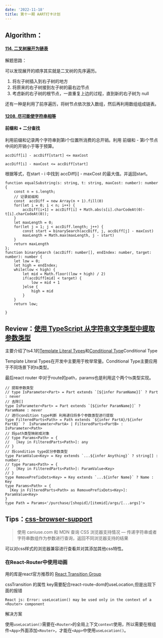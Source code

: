 ```yaml
---
date: '2022-11-18'
title: 第十一期 AART打卡计划
---
```


## Algorithm：

#### [114. 二叉树展开为链表](https://leetcode.cn/problems/flatten-binary-tree-to-linked-list/)

解题思路：

可以发现展开的顺序其实就是二叉树的先序遍历。

1. 将左子树插入到右子树的地方
2. 将原来的右子树接到左子树的最右边节点
3. 考虑新的右子树的根节点，一直重复上边的过程，直到新的右子树为 null

还有一种是利用了前序遍历，将树节点依次放入数组，然后再利用数组组成链表。

#### [1208. 尽可能使字符串相等](https://leetcode.cn/problems/get-equal-substrings-within-budget/)

#### 前缀和 + 二分查找

利用前缀和记录两个字符串到第i个位置所消费的总开销。利用 前缀和 - 第i个节点中间的开销小于等于预算。

```
accDiff[i] - accDiff[start] <= maxCost

accDiff[i] - maxCost <= accDiff[start]
```

根据等式，在start - i 中找到  accDiff[i] - maxCost 的最大值。并返回start。

```
function equalSubstring(s: string, t: string, maxCost: number): number {
    const n = s.length;
    // 记录前缀和
    const  accDiff = new Array(n + 1).fill(0)
    for(let i = 0; i < n; i++) {
        accDiff[i+1] = accDiff[i] + Math.abs(s[i].charCodeAt(0)- t[i].charCodeAt(0));
    }
    let maxLength = 0;
    for(let j = 1; j < accDiff.length; j++) {
        const start = binarySearch(accDiff, j, accDiff[j] - maxCost)
        maxLength = Math.max(maxLength, j - start)
    }
    return maxLength
};
function binarySearch (accDiff: number[], endIndex: number, target: number): number {
    let low = 0;
    let high = endIndex;
    while(low < high) {
        let mid = Math.floor((low + high) / 2)
        if(accDiff[mid] < target) {
            low = mid + 1
        }else {
            high = mid
        }
    }
    return low;

}
```

## Review：[使用 TypeScript 从字符串文字类型中提取参数类型](https://lihautan.com/extract-parameters-type-from-string-literal-types-with-typescript/#removing-the-brackets) 

主要介绍了ts4.1的[Template Literal Types](https://www.typescriptlang.org/docs/handbook/release-notes/typescript-4-1.html#template-literal-types)和[Conditional Type](https://lihautan.com/extract-parameters-type-from-string-literal-types-with-typescript/#conditional-type)Conditional Type

Template Literal Types在开发中主要用于枚举常量。Conditional Type主要应用于不同场景下的ts类型。

最后react router 中对于route的path，params也是利用这个两个ts类型实现。

```
// 提取参数类型
// type IsParameter<Part> = Part extends `[${infer ParamName}]` ? Part : never
// 去除[]
type IsParameter<Part> = Part extends `[${infer ParamName}]` ? ParamName : never
// 进行condition type判断 利用递归将多个参数类型进行提取
type FilteredParts<Path> = Path extends `${infer PartA}/${infer PartB}` ?  IsParameter<PartA> | FilteredParts<PartB> : IsParameter<Path>
// 将path类型映射成对象
// type Params<Path> = {
//   [key in FilteredParts<Path>]: any
// }
// 将condition type区分参数类型
type ParamValue<Key> = Key extends `...${infer Anything}` ? string[] : number;
// type Params<Path> = {
//   [Key in FilteredParts<Path>]: ParamValue<Key>
// }
type RemovePrefixDots<Key> = Key extends `...${infer Name}` ? Name : Key
type Params<Path> = {
  [Key in FilteredParts<Path> as RemovePrefixDots<Key>]: ParamValue<Key>
}
type Path = Params<'/purchase/[shopid]/[itemid]/args/[...args]'>
```

## Tips：[css-browser-support](https://github.com/5t3ph/css-browser-support)

> 使用 caniuse.com 和 MDN 查询 CSS 浏览器支持情况 — 传递字符串或者字符串数组作为参数进行查询，返回不同浏览器支持的结果

可以对css样式的浏览器兼容进行查看并对其添加其他css特性。

### 在React-Router中使用动画

用的库是react官方推荐的 [React Transition Group](https://reactcommunity.org/react-transition-group/)

cssTransition 的属性 key需要配合react-route-dom的useLocation,但是出现下面的报错

```
React js: Error: useLocation() may be used only in the context of a <Router> component
```

解决方案

使用`useLocation()`需要在`<Router>`的全局上下文`context`使用，所以需要在根组件`<App>`外面添加`<Router>`，才能在`<App>`中使用`useLocation()`。